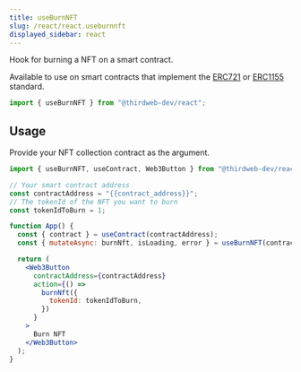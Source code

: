 ```yaml
---
title: useBurnNFT
slug: /react/react.useburnnft
displayed_sidebar: react
---
```



Hook for burning a NFT on a smart contract.

Available to use on smart contracts that implement the [ERC721](/contractkit/interfaces/erc721)
or [ERC1155](/contractkit/interfaces/erc1155) standard.

```jsx
import { useBurnNFT } from "@thirdweb-dev/react";
```

## Usage

Provide your NFT collection contract as the argument.

```jsx
import { useBurnNFT, useContract, Web3Button } from "@thirdweb-dev/react";

// Your smart contract address
const contractAddress = "{{contract_address}}";
// The tokenId of the NFT you want to burn
const tokenIdToBurn = 1;

function App() {
  const { contract } = useContract(contractAddress);
  const { mutateAsync: burnNft, isLoading, error } = useBurnNFT(contract);

  return (
    <Web3Button
      contractAddress={contractAddress}
      action={() =>
        burnNft({
          tokenId: tokenIdToBurn,
        })
      }
    >
      Burn NFT
    </Web3Button>
  );
}
```

